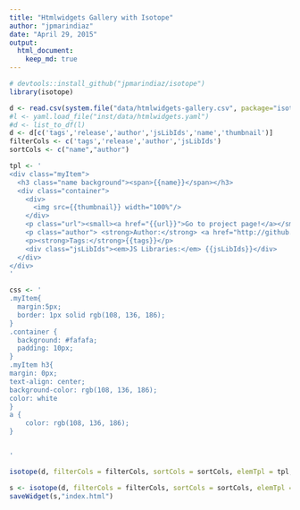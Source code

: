 ```yaml
---
title: "Htmlwidgets Gallery with Isotope"
author: "jpmarindiaz"
date: "April 29, 2015"
output: 
  html_document:
    keep_md: true
---
```


```r
# devtools::install_github("jpmarindiaz/isotope")
library(isotope)

d <- read.csv(system.file("data/htmlwidgets-gallery.csv", package="isotope"), stringsAsFactors = FALSE)
#l <- yaml.load_file("inst/data/htmlwidgets.yaml")
#d <- list_to_df(l)
d <- d[c('tags','release','author','jsLibIds','name','thumbnail')]
filterCols <- c('tags','release','author','jsLibIds')
sortCols <- c("name","author")

tpl <- '
<div class="myItem">
  <h3 class="name background"><span>{{name}}</span></h3>
  <div class="container">
    <div>
      <img src={{thumbnail}} width="100%"/>
    </div>
    <p class="url"><small><a href="{{url}}">Go to project page!</a></small></p>
    <p class="author"> <strong>Author:</strong> <a href="http://github.com/{{author}}">{{author}}</a> </p>
    <p><strong>Tags:</strong>{{tags}}</p>
    <div class="jsLibIds"><em>JS Libraries:</em> {{jsLibIds}}</div>
  </div>
</div>
'

css <- '
.myItem{
  margin:5px;
  border: 1px solid rgb(108, 136, 186);
}
.container {
  background: #fafafa;
  padding: 10px;
}
.myItem h3{
margin: 0px;
text-align: center;
background-color: rgb(108, 136, 186);
color: white
}
a {
    color: rgb(108, 136, 186);
}


'

isotope(d, filterCols = filterCols, sortCols = sortCols, elemTpl = tpl, style = css)

s <- isotope(d, filterCols = filterCols, sortCols = sortCols, elemTpl = tpl, style = css) 
saveWidget(s,"index.html")

```




